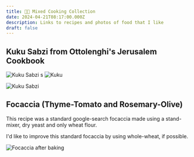 ```yaml
---
title: 👨‍🍳 Mixed Cooking Collection
date: 2024-04-21T08:17:00.000Z
description: Links to recipes and photos of food that I like
draft: false
---
```

## Kuku Sabzi from Ottolenghi's Jerusalem Cookbook

![Kuku Sabzi](/assets/images/20240421_0016.webp "Kuku")
s
![Kuku](/assets/images/20240421_0013.webp "Kuku")

![Kuku Sabzi](/assets/images/20240421_0019.webp "Kuku Sabzi Upside Down")

## Focaccia (Thyme-Tomato and Rosemary-Olive)

This recipe was a standard google-search focaccia made using a stand-mixer, dry yeast and only wheat flour.

I'd like to improve this standard focaccia by using whole-wheat, if possible.

![Focaccia after baking](/assets/images/20240421_0015.webp "Focaccia with olives, tomatoes and herbs")